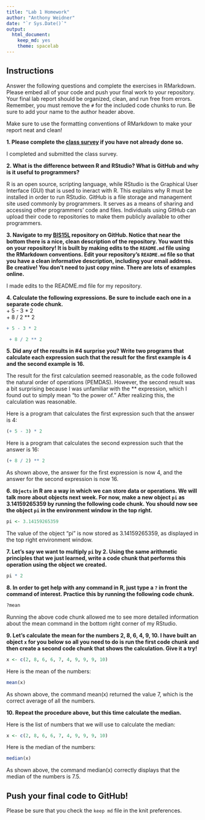 ```yaml
---
title: "Lab 1 Homework"
author: "Anthony Weidner"
date: "`r Sys.Date()`"
output:
  html_document: 
    keep_md: yes
    theme: spacelab
---
```


## Instructions
Answer the following questions and complete the exercises in RMarkdown. Please embed all of your code and push your final work to your repository. Your final lab report should be organized, clean, and run free from errors. Remember, you must remove the `#` for the included code chunks to run. Be sure to add your name to the author header above.  

Make sure to use the formatting conventions of RMarkdown to make your report neat and clean!  

**1. Please complete the [class survey](https://forms.gle/AHHXd3aobaAdkkFg9) if you have not already done so.**

I completed and submitted the class survey.

**2. What is the difference between R and RStudio? What is GitHub and why is it useful to programmers?**  

R is an open source, scripting language, while RStudio is the Graphical User Interface (GUI) that is used to ineract with R. This explains why R must be installed in order to run RStudio. GitHub is a file storage and management site used commonly by programmers. It serves as a means of sharing and accessing other programmers' code and files. Individuals using GitHub can upload their code to repositories to make them publicly available to other programmers.

**3. Navigate to my [BIS15L](https://github.com/jmledford3115/BIS15LW2021_jledford) repository on GitHub. Notice that near the bottom there is a nice, clean description of the repository. You want this on your repository! It is built by making edits to the `README.md` file using the RMarkdown conventions. Edit your repository's `README.md` file so that you have a clean informative description, including your email address. Be creative! You don't need to just copy mine. There are lots of examples online.**  

I made edits to the README.md file for my repository. 

**4. Calculate the following expressions. Be sure to include each one in a separate code chunk.**  
  + 5 - 3 * 2  
  + 8 / 2 ** 2  
  
```r
+ 5 - 3 * 2  
```

```r
 + 8 / 2 ** 2  
```


  
**5. Did any of the results in #4 surprise you? Write two programs that calculate each expression such that the result for the first example is 4 and the second example is 16.**    

The result for the first calculation seemed reasonable, as the code followed the natural order of operations (PEMDAS). However, the second result was a bit surprising because I was unfamiliar with the ** expression, which I found out to simply mean "to the power of." After realizing this, the calculation was reasonable. 

Here is a program that calculates the first expression such that the answer is 4:

```r
(+ 5 - 3) * 2  
```

Here is a program that calculates the second expression such that the answer is 16:

```r
(+ 8 / 2) ** 2  
```

As shown above, the answer for the first expression is now 4, and the answer for the second expression is now 16.

**6. `Objects` in R are a way in which we can store data or operations. We will talk more about objects next week. For now, make a new object `pi` as 3.14159265359 by running the following code chunk. You should now see the object `pi` in the environment window in the top right.**  
```r
pi <- 3.14159265359
```
The value of the object "pi" is now stored as 3.14159265359, as displayed in the top right environment window.

**7. Let's say we want to multiply `pi` by 2. Using the same arithmetic principles that we just learned, write a code chunk that performs this operation using the object we created.**  

```r
pi * 2
```


**8. In order to get help with any command in R, just type a `?` in front the command of interest. Practice this by running the following code chunk.**  
```r
?mean
```

Running the above code chunk allowed me to see more detailed information about the mean command in the bottom right corner of my RStudio.

**9. Let's calculate the mean for the numbers 2, 8, 6, 4, 9, 10. I have built an object `x` for you below so all you need to do is run the first code chunk and then create a second code chunk that shows the calculation. Give it a try!**  
```r
x <- c(2, 8, 6, 6, 7, 4, 9, 9, 9, 10)
```

Here is the mean of the numbers:
```r
mean(x)
```

As shown above, the command mean(x) returned the value 7, which is the correct average of all the numbers.

**10. Repeat the procedure above, but this time calculate the median.**  

Here is the list of numbers that we will use to calculate the median:
```r
x <- c(2, 8, 6, 6, 7, 4, 9, 9, 9, 10)
```

Here is the median of the numbers:
```r
median(x)
```

As shown above, the command median(x) correctly displays that the median of the numbers is 7.5.

## Push your final code to GitHub!
Please be sure that you check the `keep md` file in the knit preferences.  
